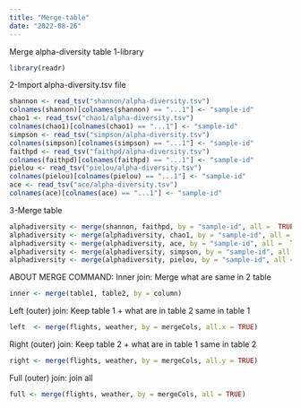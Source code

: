 ---
title: "Merge-table"
date: "2022-08-26"
---
Merge alpha-diversity table
1-library
```{r}
library(readr)
```
2-Import alpha-diversity.tsv file
```{r}
shannon <- read_tsv("shannon/alpha-diversity.tsv")
colnames(shannon)[colnames(shannon) == "...1"] <- "sample-id"
chao1 <- read_tsv("chao1/alpha-diversity.tsv")
colnames(chao1)[colnames(chao1) == "...1"] <- "sample-id"
simpson <- read_tsv("simpson/alpha-diversity.tsv")
colnames(simpson)[colnames(simpson) == "...1"] <- "sample-id"
faithpd <- read_tsv("faithpd/alpha-diversity.tsv")
colnames(faithpd)[colnames(faithpd) == "...1"] <- "sample-id"
pielou <- read_tsv("pielou/alpha-diversity.tsv")
colnames(pielou)[colnames(pielou) == "...1"] <- "sample-id"
ace <- read_tsv("ace/alpha-diversity.tsv")
colnames(ace)[colnames(ace) == "...1"] <- "sample-id"
```
3-Merge table
```{r}
alphadiversity <- merge(shannon, faithpd, by = "sample-id", all =  TRUE)
alphadiversity <- merge(alphadiversity, chao1, by = "sample-id", all =  TRUE)
alphadiversity <- merge(alphadiversity, ace, by = "sample-id", all =  TRUE)
alphadiversity <- merge(alphadiversity, simpson, by = "sample-id", all =  TRUE)
alphadiversity <- merge(alphadiversity, pielou, by = "sample-id", all =  TRUE)
```

ABOUT MERGE COMMAND:
Inner join: Merge what are same in 2 table
```{r}
inner <- merge(table1, table2, by = column)
```
Left (outer) join: Keep table 1 + what are in table 2 same in table 1
```{r}
left  <- merge(flights, weather, by = mergeCols, all.x = TRUE)
```
Right (outer) join: Keep table 2 + what are in table 1 same in table 2
```{r}
right <- merge(flights, weather, by = mergeCols, all.y = TRUE)
```
Full (outer) join: join all
```{r}
full <- merge(flights, weather, by = mergeCols, all = TRUE)
```


